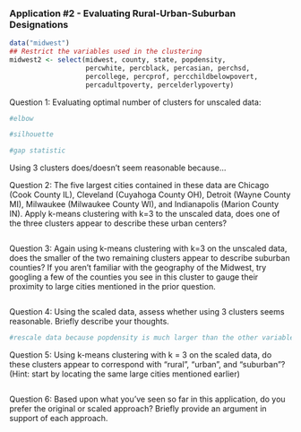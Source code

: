 ### Application #2 - Evaluating Rural-Urban-Suburban Designations
```r
data("midwest")
## Restrict the variables used in the clustering
midwest2 <- select(midwest, county, state, popdensity, 
                   percwhite, percblack, percasian, perchsd, 
                   percollege, percprof, percchildbelowpovert, 
                   percadultpoverty, percelderlypoverty)
```
Question 1: Evaluating optimal number of clusters for unscaled data: 

```r
#elbow
```

```r
#silhouette
```

```r
#gap statistic
```
Using 3 clusters does/doesn't seem reasonable because...

Question 2: The five largest cities contained in these data are Chicago (Cook County IL), Cleveland (Cuyahoga County OH), Detroit (Wayne County MI), Milwaukee (Milwaukee County WI), and Indianapolis (Marion County IN). Apply k-means clustering with k=3 to the unscaled data, does one of the three clusters appear to describe these urban centers?

```r
```

Question 3: Again using k-means clustering with k=3 on the unscaled data, does the smaller of the two remaining clusters appear to describe suburban counties? If you aren’t familiar with the geography of the Midwest, try googling a few of the counties you see in this cluster to gauge their proximity to large cities mentioned in the prior question.

```r
```

Question 4: Using the scaled data, assess whether using 3 clusters seems reasonable. Briefly describe your thoughts.

```r
#rescale data because popdensity is much larger than the other variables, which are percentages
```
Question 5: Using k-means clustering with k = 3 on the scaled data, do these clusters appear to correspond with “rural”, “urban”, and “suburban”? (Hint: start by locating the same large cities mentioned earlier)

```r
```
Question 6:  Based upon what you’ve seen so far in this application, do you prefer the original or scaled approach? Briefly provide an argument in support of each approach.
